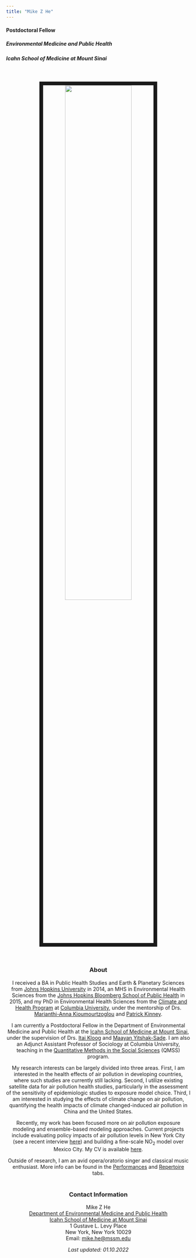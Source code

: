 ```yaml
---
title: "Mike Z He"
---
```


#### Postdoctoral Fellow

##### Environmental Medicine and Public Health

##### Icahn School of Medicine at Mount Sinai

<br>

<div style="text-align: center;">

<img src="images/Mike_He.jpg" style="width:60%; border:10px solid;"/>

</p>

<br>

### About

I received a BA in Public Health Studies and Earth & Planetary Sciences from [Johns Hopkins University](https://www.jhu.edu/) in 2014, an MHS in Environmental Health Sciences from the [Johns Hopkins Bloomberg School of Public Health](https://ehe.jhu.edu/) in 2015, and my PhD in Environmental Health Sciences from the [Climate and Health Program](https://www.mailman.columbia.edu/research/climate-and-health-program) at [Columbia University](https://www.columbia.edu/), under the mentorship of Drs. [Marianthi-Anna Kioumourtzoglou](https://www.mailman.columbia.edu/people/our-faculty/mk3961) and [Patrick Kinney](https://www.bu.edu/sph/profile/patrick-kinney/).<br>

I am currently a Postdoctoral Fellow in the Department of Environmental Medicine and Public Health at the [Icahn School of Medicine at Mount Sinai](https://icahn.mssm.edu/), under the supervision of Drs. [Itai Kloog](https://www.mountsinai.org/profiles/itai-kloog2) and [Maayan Yitshak-Sade](https://icahn.mssm.edu/profiles/maayan-yitshak-sade). I am also an Adjunct Assistant Professor of Sociology at Columbia University, teaching in the [Quantitative Methods in the Social Sciences](https://www.qmss.columbia.edu/) (QMSS) program.<br>

My research interests can be largely divided into three areas. First, I am interested in the health effects of air pollution in developing countries, where such studies are currently still lacking. Second, I utilize existing satellite data for air pollution health studies, particularly in the assessment of the sensitivity of epidemiologic studies to exposure model choice. Third, I am interested in studying the effects of climate change on air pollution, quantifying the health impacts of climate changed-induced air pollution in China and the United States.<br>

Recently, my work has been focused more on air pollution exposure modeling and ensemble-based modeling approaches. Current projects include evaluating policy impacts of air pollution levels in New York City (see a recent interview [here](https://therivernewsroom.com/climate-health-human-health-air-quality-new-york/)) and building a fine-scale NO~2~ model over Mexico City. My CV is available [here](cv_he.pdf).<br>

Outside of research, I am an avid opera/oratorio singer and classical music enthusiast. More info can be found in the [Performances](https://mikezhe.com/performances.html) and [Repertoire](https://mikezhe.com/repertoire.html) tabs. <br><br>

### Contact Information

Mike Z He <br> [Department of Environmental Medicine and Public Health](https://icahn.mssm.edu/about/departments/environmental-public-health)<br> [Icahn School of Medicine at Mount Sinai](https://icahn.mssm.edu/)<br> 1 Gustave L. Levy Place<br> New York, New York 10029<br> Email: [mike.he\@mssm.edu](mailto:%3Cmike.he@mssm.edu%3E)<br>

*Last updated: 01.10.2022*
